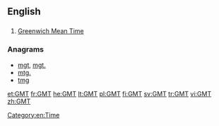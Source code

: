 ==English==

==={{initialism-old|en}}===
{{head|en}}

# [[Greenwich Mean Time]]

===Anagrams===
* [[mgt#English|mgt]], [[mgt.#English|mgt.]]
* [[mtg.#English|mtg.]]
* [[tmg#English|tmg]]

[[Category:en:Time]]

[[et:GMT]]
[[fr:GMT]]
[[he:GMT]]
[[lt:GMT]]
[[pl:GMT]]
[[fi:GMT]]
[[sv:GMT]]
[[tr:GMT]]
[[vi:GMT]]
[[zh:GMT]]
